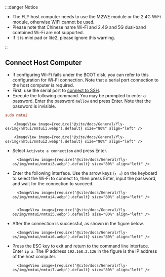 :::danger Notice

* The FLY host computer needs to use the M2WE module or the 2.4G WiFi module, otherwise WiFi cannot be used.
* Please note that Chinese name Wi-Fi and 2.4G and 5G dual-band combined Wi-Fi are not supported.
* If it is mini pad or lite2, please ignore this warning.

::

## Connect Host Computer

* If configuring Wi-Fi fails under the BOOT disk, you can refer to this configuration for Wi-Fi connection. Note that a serial port connection to the host computer is required.
* First, use the serial port to [connect to SSH](/docs/DebugDoc/BasicTutorial/index.mdx "Click to jump").
* Execute the following command. You may be prompted to enter a password. Enter the password `mellow` and press Enter. Note that the password is invisible.

```cfg
sudo nmtui
```

        <ImageView image={require('@site/docs/General/fly-os/img/nmtui/nmtui1.webp').default} size="80%" align="left" />

        <ImageView image={require('@site/docs/General/fly-os/img/nmtui/nmtui2.webp').default} size="80%" align="left" />

* Select `Activate a connection` and press Enter.

        <ImageView image={require('@site/docs/General/fly-os/img/nmtui/nmtui3.webp').default} size="80%" align="left" />

* Enter the following interface. Use the arrow keys (`↑ ↓`) on the keyboard to select the Wi-Fi to connect to, then press Enter, input the password, and wait for the connection to succeed.

        <ImageView image={require('@site/docs/General/fly-os/img/nmtui/nmtui4.webp').default} size="80%" align="left" />


        <ImageView image={require('@site/docs/General/fly-os/img/nmtui/nmtui5.webp').default} size="80%" align="left" />

* After the connection is successful, as shown in the figure below.

        <ImageView image={require('@site/docs/General/fly-os/img/nmtui/nmtui6.webp').default} size="80%" align="left" />

* Press the ESC key to exit and return to the command line interface. Enter `ip a`. The IP address `192.168.2.126` in the figure is the IP address of the host computer. 

        <ImageView image={require('@site/docs/General/fly-os/img/nmtui/nmtui7.webp').default} size="80%" align="left" />
